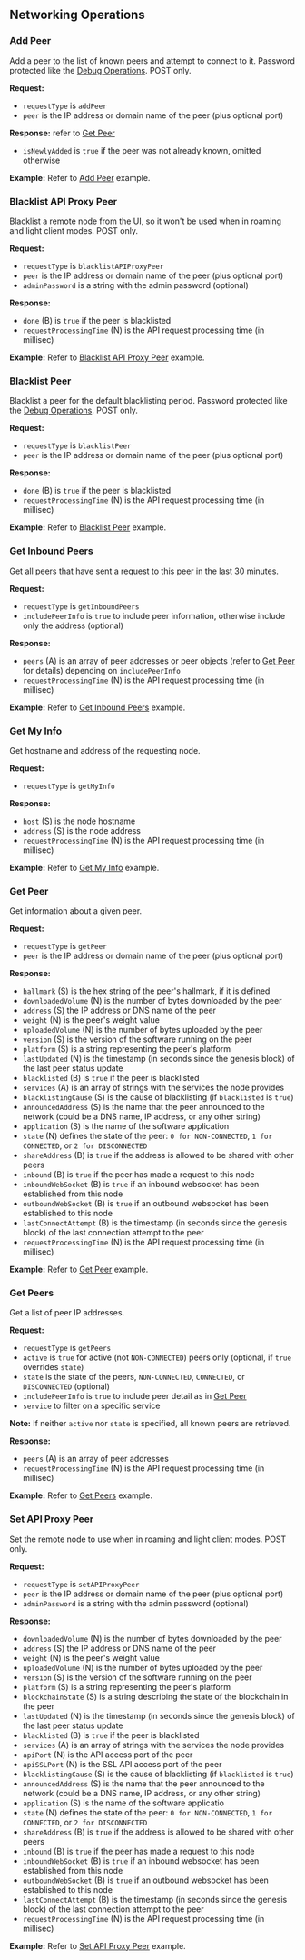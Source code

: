 ## Networking Operations

### Add Peer

Add a peer to the list of known peers and attempt to connect to it. Password protected like the [Debug Operations](debug.mdx). POST only.

**Request:**

- `requestType` is `addPeer`
- `peer` is the IP address or domain name of the peer (plus optional port)

**Response:** refer to [Get Peer](#get-peer)

- `isNewlyAdded` is `true` if the peer was not already known, omitted otherwise

**Example:** Refer to [Add Peer](examples2.mdx#add-peer) example.

### Blacklist API Proxy Peer

Blacklist a remote node from the UI, so it won't be used when in roaming and light client modes. POST only.

**Request:**

- `requestType` is `blacklistAPIProxyPeer`
- `peer` is the IP address or domain name of the peer (plus optional port)
- `adminPassword` is a string with the admin password (optional)

**Response:**

- `done` (B) is `true` if the peer is blacklisted
- `requestProcessingTime` (N) is the API request processing time (in millisec)

**Example:** Refer to [Blacklist API Proxy Peer](examples2.mdx#blacklist-api-proxy-peer) example.

### Blacklist Peer

Blacklist a peer for the default blacklisting period. Password protected like the [Debug Operations](#debug-operations). POST only.

**Request:**

- `requestType` is `blacklistPeer`
- `peer` is the IP address or domain name of the peer (plus optional port)

**Response:**

- `done` (B) is `true` if the peer is blacklisted
- `requestProcessingTime` (N) is the API request processing time (in millisec)

**Example:** Refer to [Blacklist Peer](examples2.mdx#blacklist-peer) example.

### Get Inbound Peers

Get all peers that have sent a request to this peer in the last 30 minutes.

**Request:**

- `requestType` is `getInboundPeers`
- `includePeerInfo` is `true` to include peer information, otherwise include only the address (optional)

**Response:**

- `peers` (A) is an array of peer addresses or peer objects (refer to [Get Peer](#get-peer) for details) depending on `includePeerInfo`
- `requestProcessingTime` (N) is the API request processing time (in millisec)

**Example:** Refer to [Get Inbound Peers](examples2.mdx#get-inbound-peers) example.

### Get My Info

Get hostname and address of the requesting node.

**Request:**

- `requestType` is `getMyInfo`

**Response:**

- `host` (S) is the node hostname
- `address` (S) is the node address
- `requestProcessingTime` (N) is the API request processing time (in millisec)

**Example:** Refer to [Get My Info](examples2.mdx#get-my-info) example.

### Get Peer

Get information about a given peer.

**Request:**

- `requestType` is `getPeer`
- `peer` is the IP address or domain name of the peer (plus optional port)

**Response:**

- `hallmark` (S) is the hex string of the peer's hallmark, if it is defined
- `downloadedVolume` (N) is the number of bytes downloaded by the peer
- `address` (S) the IP address or DNS name of the peer
- `weight` (N) is the peer's weight value
- `uploadedVolume` (N) is the number of bytes uploaded by the peer
- `version` (S) is the version of the software running on the peer
- `platform` (S) is a string representing the peer's platform
- `lastUpdated` (N) is the timestamp (in seconds since the genesis block) of the last peer status update
- `blacklisted` (B) is `true` if the peer is blacklisted
- `services` (A) is an array of strings with the services the node provides
- `blacklistingCause` (S) is the cause of blacklisting (if `blacklisted` is `true`)
- `announcedAddress` (S) is the name that the peer announced to the network (could be a DNS name, IP address, or any other string)
- `application` (S) is the name of the software application
- `state` (N) defines the state of the peer: `0 for NON-CONNECTED`, `1 for CONNECTED`, or `2 for DISCONNECTED`
- `shareAddress` (B) is `true` if the address is allowed to be shared with other peers
- `inbound` (B) is `true` if the peer has made a request to this node
- `inboundWebSocket` (B) is `true` if an inbound websocket has been established from this node
- `outboundWebSocket` (B) is `true` if an outbound websocket has been established to this node
- `lastConnectAttempt` (B) is the timestamp (in seconds since the genesis block) of the last connection attempt to the peer
- `requestProcessingTime` (N) is the API request processing time (in millisec)

**Example:** Refer to [Get Peer](examples2.mdx#get-peer) example.

### Get Peers

Get a list of peer IP addresses.

**Request:**

- `requestType` is `getPeers`
- `active` is `true` for active (not `NON-CONNECTED`) peers only (optional, if `true` overrides `state`)
- `state` is the state of the peers, `NON-CONNECTED`, `CONNECTED`, or `DISCONNECTED` (optional)
- `includePeerInfo` is `true` to include peer detail as in [Get Peer](#get-peer)
- `service` to filter on a specific service

**Note:** If neither `active` nor `state` is specified, all known peers are retrieved.

**Response:**

- `peers` (A) is an array of peer addresses
- `requestProcessingTime` (N) is the API request processing time (in millisec)

**Example:** Refer to [Get Peers](examples2.mdx#get-peers) example.

### Set API Proxy Peer

Set the remote node to use when in roaming and light client modes. POST only.

**Request:**

- `requestType` is `setAPIProxyPeer`
- `peer` is the IP address or domain name of the peer (plus optional port)
- `adminPassword` is a string with the admin password (optional)

**Response:**

- `downloadedVolume` (N) is the number of bytes downloaded by the peer
- `address` (S) the IP address or DNS name of the peer
- `weight` (N) is the peer's weight value
- `uploadedVolume` (N) is the number of bytes uploaded by the peer
- `version` (S) is the version of the software running on the peer
- `platform` (S) is a string representing the peer's platform
- `blockchainState` (S) is a string describing the state of the blockchain in the peer
- `lastUpdated` (N) is the timestamp (in seconds since the genesis block) of the last peer status update
- `blacklisted` (B) is `true` if the peer is blacklisted
- `services` (A) is an array of strings with the services the node provides
- `apiPort` (N) is the API access port of the peer
- `apiSSLPort` (N) is the SSL API access port of the peer
- `blacklistingCause` (S) is the cause of blacklisting (if `blacklisted` is `true`)
- `announcedAddress` (S) is the name that the peer announced to the network (could be a DNS name, IP address, or any other string)
- `application` (S) is the name of the software applicatio
- `state` (N) defines the state of the peer: `0 for NON-CONNECTED`, `1 for CONNECTED`, or `2 for DISCONNECTED`
- `shareAddress` (B) is `true` if the address is allowed to be shared with other peers
- `inbound` (B) is `true` if the peer has made a request to this node
- `inboundWebSocket` (B) is `true` if an inbound websocket has been established from this node
- `outboundWebSocket` (B) is `true` if an outbound websocket has been established to this node
- `lastConnectAttempt` (B) is the timestamp (in seconds since the genesis block) of the last connection attempt to the peer
- `requestProcessingTime` (N) is the API request processing time (in millisec)

**Example:** Refer to [Set API Proxy Peer](examples2.mdx#set-api-proxy-peer) example.
